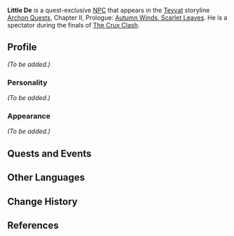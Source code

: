 {{Meta
<!-- REMOVE THIS TEMPLATE AFTER ADDING MISSING INFO -->
|missing_NPC_profile  = yes
}}
{{Character Infobox
|type             = Quest NPC
|image            = NPC Little De.png
|region           = Liyue
|voiceEN          = [https://www.pmseymour.com/ P.M. Seymour]<ref>Twitter: [https://twitter.com/PatMSeymourVA/status/1410018319701360643 EN VA Self Announcement]</ref>
}}
'''Little De''' is a quest-exclusive [[NPC]] that appears in the [[Teyvat]] storyline [[Archon Quests]], Chapter II, Prologue: [[Autumn Winds, Scarlet Leaves]]. He is a spectator during the finals of [[The Crux Clash]].
<!--
==Location==
<gallery>
NPC Location Little De.png|Little De's location
NPC Location Little De Context.png|Additional context
</gallery>
-->
==Profile==
<!-- detailed story/lore information goes here -->
''(To be added.)''

===Personality===
''(To be added.)''

===Appearance===
''(To be added.)''

==Quests and Events==
{{Quests and Events}}

==Other Languages==
{{Other Languages
|default_hidden = 1
|en      = Little De
|zhs     = 小德
|zhs_rm  = Xiǎo Dé
|zht     = 小德
|zht_rm  = Xiǎo Dé
|ja      = 小德
|ja_rm   = Shoutoku{{Assumed}}
|ko      = 득이
|ko_rm   = Deuk-i
|es      = Pequeño De
|fr      = Petit De
|ru      = Малыш Дэ
|th      = เจ้าหนู De
|th_rm   = Chao nu  De
|vi      = Xiaode
|de      = Kleine De
|id      = Little De
|pt      = Pequeno De
|tr      = Minik De
|it      = Piccolo De
}}

==Change History==
{{Change History|1.6}}

==References==
{{Reflist}}